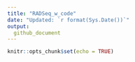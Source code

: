 ```yaml
---
title: "RADSeq_w_code"
date: "Updated: `r format(Sys.Date())`"
output:
  github_document
---
```


```r
knitr::opts_chunk$set(echo = TRUE)
```


